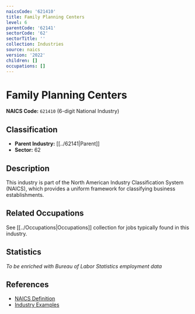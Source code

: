 ```yaml
---
naicsCode: '621410'
title: Family Planning Centers
level: 6
parentCode: '62141'
sectorCode: '62'
sectorTitle: ''
collection: Industries
source: naics
version: '2022'
children: []
occupations: []
---
```

# Family Planning Centers

**NAICS Code:** `621410` (6-digit National Industry)

## Classification

- **Parent Industry:** [[../62141|Parent]]
- **Sector:** 62

## Description

This industry is part of the North American Industry Classification System (NAICS), which provides a uniform framework for classifying business establishments.

## Related Occupations

See [[../Occupations|Occupations]] collection for jobs typically found in this industry.

## Statistics

*To be enriched with Bureau of Labor Statistics employment data*

## References

- [NAICS Definition](https://www.census.gov/naics/)
- [Industry Examples](https://www.census.gov/naics/2022NAICS/)
